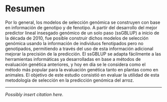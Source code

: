 
<!-- Para renderizar: bookdown::render_book("index.Rmd", "bookdown::pdf_book") -->

# Resumen

\noindent 
Por lo general, los modelos de selección genómica se construyen con base en información de genotipo y de fenotipo. A partir del desarrollo del mejor predictor lineal insesgado genómico de un solo paso (ssGBLUP) a inicio de la década de 2010, fue posible construir dichos modelos de selección genómica usando la información de individuos fenotipados pero no genotipados, permitiendo a través del uso de esta información adicional mejorar la precisión de la predicción. El ssGBLUP se adapta fácilmente a las herramientas informáticas ya desarrolladas en base a métodos de evaluación genética anteriores, y hoy en día se le considera como el método más popular para la evaluación genética tanto en plantas como en animales. El objetivo de este estudio consistió en evaluar la utilidad de esta metodología de selección en la predicción genómica del arroz.

---

\vspace*{\fill}
\noindent
_Possibly insert citation here._
\newpage
